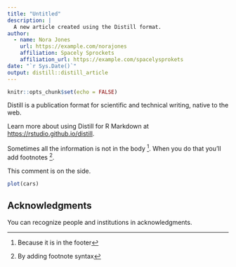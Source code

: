 ```yaml
---
title: "Untitled"
description: |
  A new article created using the Distill format.
author:
  - name: Nora Jones 
    url: https://example.com/norajones
    affiliation: Spacely Sprockets
    affiliation_url: https://example.com/spacelysprokets
date: "`r Sys.Date()`"
output: distill::distill_article
---
```


```r
knitr::opts_chunk$set(echo = FALSE)
```

Distill is a publication format for scientific and technical writing, native to the web. 

Learn more about using Distill for R Markdown at <https://rstudio.github.io/distill>.

Sometimes all the information is not in the body ^[Because it is in the footer]. When you do that you'll add footnotes ^[By adding footnote syntax].

<aside>
This comment is on the side.
</aside>

<aside>
```r
plot(cars)
```
</aside>

## Acknowledgments {.appendix}

You can recognize people and institutions in acknowledgments.




